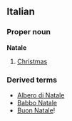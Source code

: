 ==Italian==
===Proper noun===
'''Natale'''
# [[Christmas]]
===Derived terms===
* [[Albero di Natale]]
* [[Babbo Natale]]
* [[Buon Natale]]!